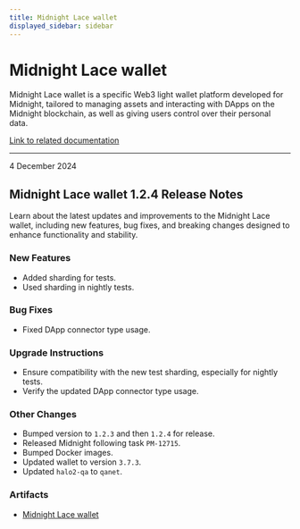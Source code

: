 ```yaml
---
title: Midnight Lace wallet
displayed_sidebar: sidebar
---
```


# Midnight Lace wallet

Midnight Lace wallet is a specific Web3 light wallet platform developed for Midnight, tailored to managing assets and interacting with DApps on the Midnight blockchain, as well as giving users control over their personal data.

[Link to related documentation](https://www.lace.io/)

---

<div 
  style={{
    marginTop: '0',
    fontSize: '1rem',
    fontWeight: 'normal',
    marginBottom: '0.5rem'
  }}
>
  4 December 2024
</div>

## Midnight Lace wallet 1.2.4 Release Notes

Learn about the latest updates and improvements to the Midnight Lace wallet, including new features, bug fixes, and breaking changes designed to enhance functionality and stability.

### New Features

- Added sharding for tests.  
- Used sharding in nightly tests.  

### Bug Fixes

- Fixed DApp connector type usage.

### Upgrade Instructions

- Ensure compatibility with the new test sharding, especially for nightly tests.  
- Verify the updated DApp connector type usage.

### Other Changes

- Bumped version to `1.2.3` and then `1.2.4` for release.  
- Released Midnight following task `PM-12715`.  
- Bumped Docker images.  
- Updated wallet to version `3.7.3`.  
- Updated `halo2-qa` to `qanet`.

### Artifacts

- [Midnight Lace wallet](https://raw.githubusercontent.com/midnight-ntwrk/releases/gh-pages/artifacts/wallet/midnight-lace-1.2.4/midnight-lace-1.2.4.zip)

